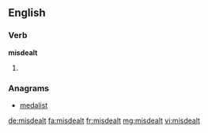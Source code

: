 ==English==

===Verb===
'''misdealt'''

# {{past of|misdeal}}

===Anagrams===
* [[medalist#English|medalist]]

[[de:misdealt]]
[[fa:misdealt]]
[[fr:misdealt]]
[[mg:misdealt]]
[[vi:misdealt]]